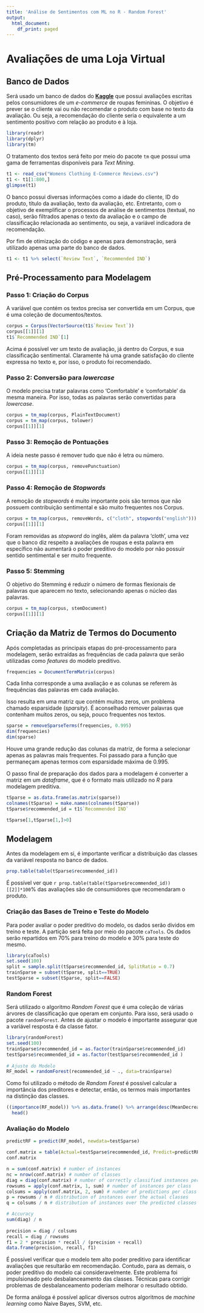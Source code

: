```yaml
---
title: 'Análise de Sentimentos com ML no R - Random Forest'
output:
  html_document:
    df_print: paged
---
```


\pagenumbering{gobble}

# Avaliações de uma Loja Virtual

## Banco de Dados

Será usado um banco de dados do [**Kaggle**](https://www.kaggle.com/nicapotato/womens-ecommerce-clothing-reviews?select=Womens+Clothing+E-Commerce+Reviews.csv) que possui avaliações escritas pelos consumidores de um *e-commerce* de roupas femininas. O objetivo é prever se o cliente vai ou não recomendar o produto com base no texto da avaliação. Ou seja, a recomendação do cliente seria o equivalente a um sentimento positivo com relação ao produto e à loja.

```r
library(readr)
library(dplyr)
library(tm)
```

O tratamento dos textos será feito por meio do pacote `tm` que possui uma gama de ferramentas disponíveis para *Text Mining*.

```r
t1 <- read_csv("Womens Clothing E-Commerce Reviews.csv")
t1 <- t1[1:800,]
glimpse(t1)
```
O banco possui diversas informações como a idade do cliente, ID do produto, título da avaliação, texto da avaliação, etc. Entretanto, com o objetivo de exemplificar o processos de análise de sentimentos (textual, no caso), serão filtrados apenas o texto da avaliação e o campo de classificação relacionada ao sentimento, ou seja, a variável indicadora de recomendação.  

Por fim de otimização do código e apenas para demonstração, será utilizado apenas uma parte do banco de dados.

```r
t1 <- t1 %>% select(`Review Text`, `Recommended IND`)
```

## Pré-Processamento para Modelagem

### Passo 1: Criação do Corpus

A variável que contém os textos precisa ser convertida em um Corpus, que é uma coleção de documentos/textos.

```r
corpus = Corpus(VectorSource(t1$`Review Text`))
corpus[[1]][1]
t1$`Recommended IND`[1]
```
Acima é possível ver um texto de avaliação, já dentro do Corpus, e sua classificação sentimental. Claramente há uma grande satisfação do cliente expressa no texto e, por isso, o produto foi recomendado.

### Passo 2: Conversão para *lowercase*

O modelo precisa tratar palavras como 'Comfortable' e 'comfortable' da mesma maneira. Por isso, todas as palavras serão convertidas para *lowercase*.

```r
corpus = tm_map(corpus, PlainTextDocument)
corpus = tm_map(corpus, tolower)
corpus[[1]][1] 
```

### Passo 3: Remoção de Pontuações

A ideia neste passo é remover tudo que não é letra ou número.

```r
corpus = tm_map(corpus, removePunctuation)
corpus[[1]][1]
```

### Passo 4: Remoção de *Stopwords*

A remoção de *stopwords* é muito importante pois são termos que não possuem contribuição sentimental e são muito frequentes nos Corpus.

```r
corpus = tm_map(corpus, removeWords, c("cloth", stopwords("english")))
corpus[[1]][1]
```

Foram removidas as *stopword* do inglês, além da palavra 'cloth', uma vez que o banco diz respeito a avaliações de roupas e esta palavra em específico não aumentará o poder preditivo do modelo por não possuir sentido sentimental e ser muito frequente.


### Passo 5: Stemming

O objetivo do Stemming é reduzir o número de formas flexionais de palavras que aparecem no texto, selecionando apenas o núcleo das palavras.

```r
corpus = tm_map(corpus, stemDocument)
corpus[[1]][1] 
```

## Criação da Matriz de Termos do Documento

Após completadas as principais etapas do pré-processamento para modelagem, serão extraídas as frequências de cada palavra que serão utilizadas como *features* do modelo preditivo.

```r
frequencies = DocumentTermMatrix(corpus)
```

Cada linha corresponde a uma avaliação e as colunas se referem às frequências das palavras em cada avaliação.

Isso resulta em uma matriz que contém muitos zeros, um problema chamado esparsidade (*sparsity*). É aconselhado remover palavras que contenham muitos zeros, ou seja, pouco frequentes nos textos.

```r
sparse = removeSparseTerms(frequencies, 0.995)
dim(frequencies)
dim(sparse)
```
Houve uma grande redução das colunas da matriz, de forma a selecionar apenas as palavras mais frequentes. Foi passado para a função que permaneçam apenas termos com esparsidade máxima de 0.995.

O passo final de preparação dos dados para a modelagem é converter a matriz em um *dataframe*, que é o formato mais utilizado no *R* para modelagem preditiva. 

```r
tSparse = as.data.frame(as.matrix(sparse))
colnames(tSparse) = make.names(colnames(tSparse))
tSparse$recommended_id = t1$`Recommended IND`
```

```r
tSparse[1,tSparse[1,]>0]
```

## Modelagem

Antes da modelagem em si, é importante verificar a distribuição das classes da variável resposta no banco de dados.

```r
prop.table(table(tSparse$recommended_id))
```
É possível ver que `r prop.table(table(tSparse$recommended_id))[[2]]*100`% das avaliações são de consumidores que recomendaram o produto.

### Criação das Bases de Treino e Teste do Modelo

Para poder avaliar o poder preditivo do modelo, os dados serão dividos em treino e teste. A partição será feita por meio do pacote `caTools`. Os dados serão repartidos em 70% para treino do modelo e 30% para teste do mesmo.

```r
library(caTools)
set.seed(100)
split = sample.split(tSparse$recommended_id, SplitRatio = 0.7)
trainSparse = subset(tSparse, split==TRUE)
testSparse = subset(tSparse, split==FALSE)
```

### Random Forest

Será utilizado o algoritmo *Random Forest* que é uma coleção de várias árvores de classificação que operam em conjunto. Para isso, será usado o pacote `randomForest`. Antes de ajustar o modelo é importante assegurar que a variável resposta é da classe fator.

```r
library(randomForest)
set.seed(100)
trainSparse$recommended_id = as.factor(trainSparse$recommended_id)
testSparse$recommended_id = as.factor(testSparse$recommended_id )
 
# Ajuste do Modelo
RF_model = randomForest(recommended_id ~ ., data=trainSparse)
```

Como foi utilizado o método de *Random Forest* é possível calcular a importância dos preditores e detectar, então, os termos mais importantes na distinção das classes.

```r
((importance(RF_model)) %>% as.data.frame() %>% arrange(desc(MeanDecreaseGini))) %>% 
  head()
```

### Avaliação do Modelo

```r
predictRF = predict(RF_model, newdata=testSparse)

conf.matrix = table(Actual=testSparse$recommended_id, Predict=predictRF)
conf.matrix
```


```r
n = sum(conf.matrix) # number of instances
nc = nrow(conf.matrix) # number of classes
diag = diag(conf.matrix) # number of correctly classified instances per class 
rowsums = apply(conf.matrix, 1, sum) # number of instances per class
colsums = apply(conf.matrix, 2, sum) # number of predictions per class
p = rowsums / n # distribution of instances over the actual classes
q = colsums / n # distribution of instances over the predicted classes

# Accuracy 
sum(diag) / n 
 
precision = diag / colsums 
recall = diag / rowsums 
f1 = 2 * precision * recall / (precision + recall) 
data.frame(precision, recall, f1) 
```


É possível verificar que o modelo tem alto poder preditivo para identificar avaliações que resultarão em recomendação. Contudo, para as demais, o poder preditivo do modelo cai consideravelmente. Este problema foi impulsionado pelo desbalanceamento das classes. Técnicas para corrigir problemas de desbalanceamento poderiam melhorar o resultado obtido.

De forma análoga é possível aplicar diversos outros algoritmos de *machine learning* como Naive Bayes, SVM, etc.
